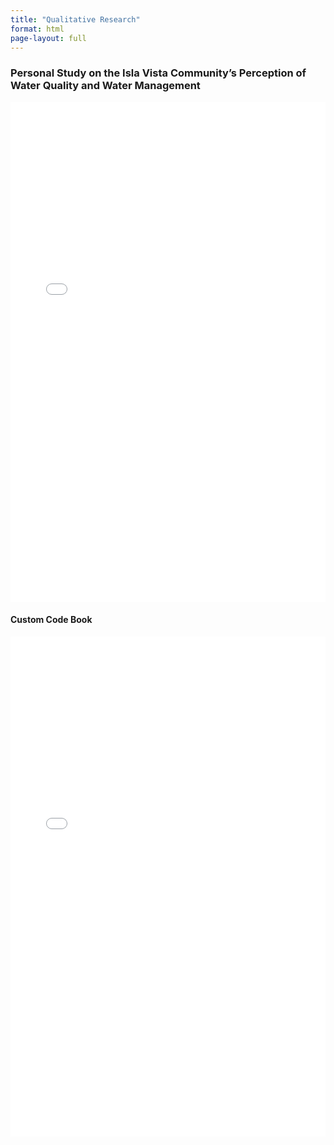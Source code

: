 ```yaml
---
title: "Qualitative Research"
format: html
page-layout: full
---
```













<!--more-->







### Personal Study on the Isla Vista Community's Perception of Water Quality and Water Management

<iframe src="ENVS102_Research_Paper.pdf" width="100%" height="800px" style="border:none;">

This browser does not support PDFs. Please download the PDF to view it: <a href="ENVS102_Research_Paper.pdf">Download PDF</a>

</iframe>

#### Custom Code Book

<iframe src="Qual_Research_Code_Book.pdf" width="100%" height="800px" style="border:none;">

This browser does not support PDFs. Please download the PDF to view it: <a href="Qual_Research_Code_Book.pdf">Download PDF</a>

</iframe>
